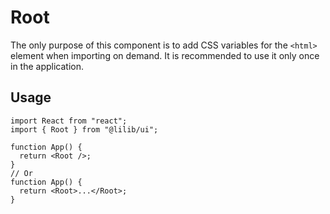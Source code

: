 
<Meta title="Configs/Root" />

# Root

The only purpose of this component is to add CSS variables for the `<html>` element when importing on demand. It is recommended to use it only once in the application.

## Usage

```tsx
import React from "react";
import { Root } from "@lilib/ui";

function App() {
  return <Root />;
}
// Or
function App() {
  return <Root>...</Root>;
}
```
